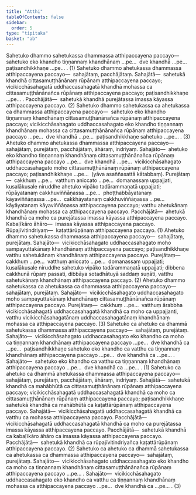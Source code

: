 ```yaml
---
title: "Atthi"
tableOfContents: false
sidebar:
  order: 5
type: "tipitaka"
basket: "ab"
---
```



<DynamicBreadcrumb />

<Division number="116">

<Paragraph number="323">
Sahetuko dhammo sahetukassa dhammassa atthipaccayena paccayo—  sahetuko eko khandho tiṇṇannaṃ khandhānaṃ …pe…  dve khandhā …pe…  paṭisandhikkhaṇe …pe… . (1)
</Paragraph>

<Paragraph number="324">
Sahetuko dhammo ahetukassa dhammassa atthipaccayena paccayo—  sahajātaṃ, pacchājātaṃ. <Emphasis>Sahajātā</Emphasis>—  sahetukā khandhā cittasamuṭṭhānānaṃ rūpānaṃ atthipaccayena paccayo; vicikicchāsahagatā uddhaccasahagatā khandhā mohassa ca cittasamuṭṭhānānañca rūpānaṃ atthipaccayena paccayo; paṭisandhikkhaṇe …pe… . <Emphasis>Pacchājātā</Emphasis>—  sahetukā khandhā purejātassa imassa kāyassa atthipaccayena paccayo. (2)
</Paragraph>

<Paragraph number="325">
Sahetuko dhammo sahetukassa ca ahetukassa ca dhammassa atthipaccayena paccayo—  sahetuko eko khandho tiṇṇannaṃ khandhānaṃ cittasamuṭṭhānānañca rūpānaṃ atthipaccayena paccayo; vicikicchāsahagato uddhaccasahagato eko khandho tiṇṇannaṃ khandhānaṃ mohassa ca cittasamuṭṭhānānañca rūpānaṃ atthipaccayena paccayo …pe…  dve khandhā …pe…  paṭisandhikkhaṇe sahetuko …pe… . (3)
</Paragraph>

</Division>
<Division number="117">

<Paragraph number="326">
Ahetuko dhammo ahetukassa dhammassa atthipaccayena paccayo—  sahajātaṃ, purejātaṃ, pacchājātaṃ, āhāraṃ, indriyaṃ. <Emphasis>Sahajāto</Emphasis>—  ahetuko eko khandho tiṇṇannaṃ khandhānaṃ cittasamuṭṭhānānañca rūpānaṃ atthipaccayena paccayo …pe…  dve khandhā …pe…  vicikicchāsahagato uddhaccasahagato moho cittasamuṭṭhānānaṃ rūpānaṃ atthipaccayena paccayo; paṭisandhikkhaṇe …pe…  (yāva asaññasattā kātabbaṃ). <Emphasis>Purejātaṃ</Emphasis>—  cakkhuṃ …pe…  vatthuṃ aniccato …pe…  domanassaṃ uppajjati, kusalākusale niruddhe ahetuko vipāko tadārammaṇatā uppajjati; rūpāyatanaṃ cakkhuviññāṇassa …pe…  phoṭṭhabbāyatanaṃ kāyaviññāṇassa …pe…  cakkhāyatanaṃ cakkhuviññāṇassa …pe…  kāyāyatanaṃ kāyaviññāṇassa atthipaccayena paccayo; vatthu ahetukānaṃ khandhānaṃ mohassa ca atthipaccayena paccayo. <Emphasis>Pacchājātā</Emphasis>—  ahetukā khandhā ca moho ca purejātassa imassa kāyassa atthipaccayena paccayo. <Emphasis>Kabaḷīkāro āhāro</Emphasis>—  imassa kāyassa atthipaccayena paccayo. <Emphasis>Rūpajīvitindriyaṃ</Emphasis>—  kaṭattārūpānaṃ atthipaccayena paccayo. (1)
</Paragraph>

<Paragraph number="327">
Ahetuko dhammo sahetukassa dhammassa atthipaccayena paccayo—  sahajātaṃ, purejātaṃ. <Emphasis>Sahajāto</Emphasis>—  vicikicchāsahagato uddhaccasahagato moho sampayuttakānaṃ khandhānaṃ atthipaccayena paccayo; paṭisandhikkhaṇe vatthu sahetukānaṃ khandhānaṃ atthipaccayena paccayo. <Emphasis>Purejātaṃ</Emphasis>—  cakkhuṃ …pe…  vatthuṃ aniccato …pe…  domanassaṃ uppajjati; kusalākusale niruddhe sahetuko vipāko tadārammaṇatā uppajjati; dibbena cakkhunā rūpaṃ passati, dibbāya sotadhātuyā saddaṃ suṇāti, vatthu sahetukānaṃ khandhānaṃ atthipaccayena paccayo. (2)
</Paragraph>

<Paragraph number="328">
Ahetuko dhammo sahetukassa ca ahetukassa ca dhammassa atthipaccayena paccayo—  sahajātaṃ, purejātaṃ. <Emphasis>Sahajāto</Emphasis>—  vicikicchāsahagato uddhaccasahagato moho sampayuttakānaṃ khandhānaṃ cittasamuṭṭhānānañca rūpānaṃ atthipaccayena paccayo. <Emphasis>Purejātaṃ</Emphasis>—  cakkhuṃ …pe…  vatthuṃ ārabbha vicikicchāsahagatā uddhaccasahagatā khandhā ca moho ca uppajjanti, vatthu vicikicchāsahagatānaṃ uddhaccasahagatānaṃ khandhānaṃ mohassa ca atthipaccayena paccayo. (3)
</Paragraph>

</Division>
<Division number="118">

<Paragraph number="329">
Sahetuko ca ahetuko ca dhammā sahetukassa dhammassa atthipaccayena paccayo—  sahajātaṃ, purejātaṃ. <Emphasis>Sahajāto</Emphasis>—  vicikicchāsahagato uddhaccasahagato eko khandho ca moho ca tiṇṇannaṃ khandhānaṃ atthipaccayena paccayo …pe…  dve khandhā ca …pe…  paṭisandhikkhaṇe sahetuko eko khandho ca vatthu ca tiṇṇannaṃ khandhānaṃ atthipaccayena paccayo …pe…  dve khandhā ca …pe… . <Emphasis>Sahajāto</Emphasis>—  sahetuko eko khandho ca vatthu ca tiṇṇannaṃ khandhānaṃ atthipaccayena paccayo …pe…  dve khandhā ca …pe… . (1)
</Paragraph>

<Paragraph number="330">
Sahetuko ca ahetuko ca dhammā ahetukassa dhammassa atthipaccayena paccayo—  sahajātaṃ, purejātaṃ, pacchājātaṃ, āhāraṃ, indriyaṃ. <Emphasis>Sahajātā</Emphasis>—  sahetukā khandhā ca mahābhūtā ca cittasamuṭṭhānānaṃ rūpānaṃ atthipaccayena paccayo; vicikicchāsahagatā uddhaccasahagatā khandhā ca moho ca cittasamuṭṭhānānaṃ rūpānaṃ atthipaccayena paccayo; paṭisandhikkhaṇe sahetukā khandhā ca mahābhūtā ca kaṭattārūpānaṃ atthipaccayena paccayo. <Emphasis>Sahajātā</Emphasis>—  vicikicchāsahagatā uddhaccasahagatā khandhā ca vatthu ca mohassa atthipaccayena paccayo. <Emphasis>Pacchājātā</Emphasis>—  vicikicchāsahagatā uddhaccasahagatā khandhā ca moho ca purejātassa imassa kāyassa atthipaccayena paccayo. <Emphasis>Pacchājātā</Emphasis>—  sahetukā khandhā ca kabaḷīkāro āhāro ca imassa kāyassa atthipaccayena paccayo. <Emphasis>Pacchājātā</Emphasis>—  sahetukā khandhā ca rūpajīvitindriyañca kaṭattārūpānaṃ atthipaccayena paccayo. (2)
</Paragraph>

<Paragraph number="331">
Sahetuko ca ahetuko ca dhammā sahetukassa ca ahetukassa ca dhammassa atthipaccayena paccayo—  sahajātaṃ, purejātaṃ. <Emphasis>Sahajāto</Emphasis>—  vicikicchāsahagato uddhaccasahagato eko khandho ca moho ca tiṇṇannaṃ khandhānaṃ cittasamuṭṭhānānañca rūpānaṃ atthipaccayena paccayo …pe… . <Emphasis>Sahajāto</Emphasis>—  vicikicchāsahagato uddhaccasahagato eko khandho ca vatthu ca tiṇṇannaṃ khandhānaṃ mohassa ca atthipaccayena paccayo …pe…  dve khandhā ca …pe… . (3)
</Paragraph>
</Division>